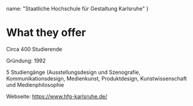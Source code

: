   name: "Staatliche Hochschule für Gestaltung Karlsruhe"
}

# What they offer

Circa 400 Studierende 

Gründung: 1992 

5 Studiengänge (Ausstellungsdesign und Szenografie, Kommunikationsdesign, Medienkunst, Produktdesign, Kunstwissenschaft und Medienphilosophie 

Webseite: https://www.hfg-karlsruhe.de/  
